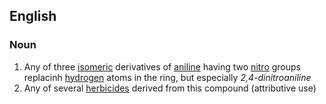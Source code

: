 ==English==

===Noun===
{{en-noun|sg=[[dinitro]][[aniline]]}}

# Any of three [[isomeric]] derivatives of [[aniline]] having two [[nitro]] groups replacinh [[hydrogen]] atoms in the ring, but especially ''2,4-dinitroaniline''
# Any of several [[herbicide]]s derived from this compound (attributive use)